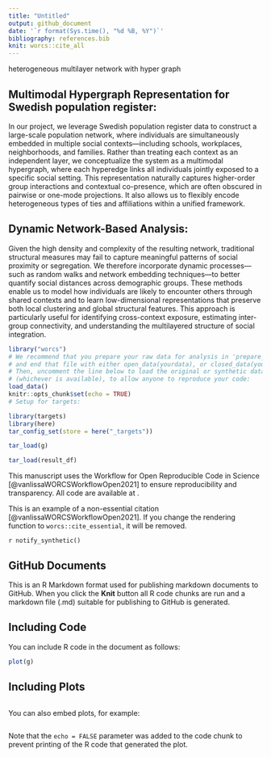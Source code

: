 ```yaml
---
title: "Untitled"
output: github_document
date: '`r format(Sys.time(), "%d %B, %Y")`'
bibliography: references.bib
knit: worcs::cite_all
---
```

heterogeneous multilayer network with hyper graph


## Multimodal Hypergraph Representation for Swedish population register:

In our project, we leverage Swedish population register data to construct a large-scale population network, where individuals are simultaneously embedded in multiple social contexts—including schools, workplaces, neighborhoods, and families. Rather than treating each context as an independent layer, we conceptualize the system as a multimodal hypergraph, where each hyperedge links all individuals jointly exposed to a specific social setting. This representation naturally captures higher-order group interactions and contextual co-presence, which are often obscured in pairwise or one-mode projections. It also allows us to flexibly encode heterogeneous types of ties and affiliations within a unified framework.

## Dynamic Network-Based Analysis:

Given the high density and complexity of the resulting network, traditional structural measures may fail to capture meaningful patterns of social proximity or segregation. We therefore incorporate dynamic processes—such as random walks and network embedding techniques—to better quantify social distances across demographic groups. These methods enable us to model how individuals are likely to encounter others through shared contexts and to learn low-dimensional representations that preserve both local clustering and global structural features. This approach is particularly useful for identifying cross-context exposure, estimating inter-group connectivity, and understanding the multilayered structure of social integration.

```r
library("worcs")
# We recommend that you prepare your raw data for analysis in 'prepare_data.R',
# and end that file with either open_data(yourdata), or closed_data(yourdata).
# Then, uncomment the line below to load the original or synthetic data
# (whichever is available), to allow anyone to reproduce your code:
load_data()
knitr::opts_chunk$set(echo = TRUE)
# Setup for targets:

library(targets)
library(here)
tar_config_set(store = here("_targets"))

tar_load(g)

tar_load(result_df)

```

This manuscript uses the Workflow for Open Reproducible Code in Science [@vanlissaWORCSWorkflowOpen2021] to ensure reproducibility and transparency. All code <!--and data--> are available at <SocDistRW>.

This is an example of a non-essential citation [@vanlissaWORCSWorkflowOpen2021]. If you change the rendering function to `worcs::cite_essential`, it will be removed.

<!--The function below inserts a notification if the manuscript is knit using synthetic data. Make sure to insert it after load_data().-->
`r notify_synthetic()`

## GitHub Documents

This is an R Markdown format used for publishing markdown documents to GitHub. When you click the **Knit** button all R code chunks are run and a markdown file (.md) suitable for publishing to GitHub is generated.

## Including Code

You can include R code in the document as follows:

```r
plot(g)
```

## Including Plots
```r

```

You can also embed plots, for example:

```r


```

Note that the `echo = FALSE` parameter was added to the code chunk to prevent printing of the R code that generated the plot.
